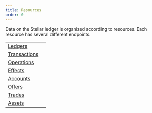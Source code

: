 ```yaml
---
title: Resources
order: 0
---
```



Data on the Stellar ledger is organized according to resources. Each resource has several different endpoints.

<MethodTable title="Resource Types">

|                                          |     |
| ---------------------------------------- | --- |
| [Ledgers](./ledgers/index.mdx)           |     |
| [Transactions](./transactions/index.mdx) |     |
| [Operations](./operations/index.mdx)     |     |
| [Effects](./effects/index.mdx)           |     |
| [Accounts](./accounts/index.mdx)         |     |
| [Offers](./offers/index.mdx)             |     |
| [Trades](./trades/index.mdx)             |     |
| [Assets](./assets/index.mdx)             |     |

</MethodTable>
